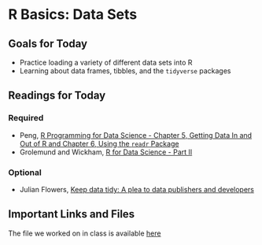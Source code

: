 # R Basics: Data Sets

## Goals for Today {-} 

* Practice loading a variety of different data sets into R 
* Learning about data frames, tibbles, and the `tidyverse` packages

## Readings for Today {-} 

### Required {-}

* Peng, [R Programming for Data Science - Chapter 5, Getting Data In and Out of R and Chapter 6, Using the `readr` Package](https://bookdown.org/rdpeng/rprogdatascience/getting-data-in-and-out-of-r.html) 
* Grolemund and Wickham, [R for Data Science - Part II](https://r4ds.had.co.nz/data-import.html)

### Optional {-}

* Julian Flowers, [Keep data tidy: A plea to data publishers and developers](https://nhsrcommunity.com/blog/keep-data-tidy-a-plea-to-data-publishers-and-developers/)

## Important Links and Files {-}

The file we worked on in class is available [here](https://github.com/kylescotshank/applied_data_science/blob/master/Week2_Class2_InClassExamples.R)
